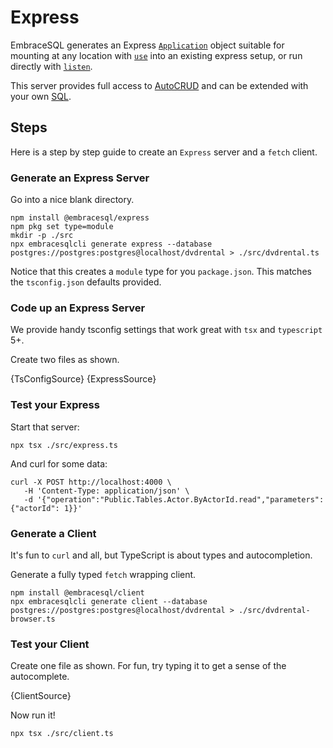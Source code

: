 
# Express

EmbraceSQL generates an Express [`Application`](https://expressjs.com/en/api.html#app) object suitable for mounting
at any location with [`use`](https://expressjs.com/en/api.html#app.use) into an existing express setup, or run directly
with [`listen`](https://expressjs.com/en/api.html#app.listen).

This server provides full access to [AutoCRUD](./autocrud) and can be
extended with your own [SQL](./sql).

<Requirements/>


## Steps

Here is a step by step guide to create an `Express` server and a `fetch` client.


### Generate an Express Server

Go into a nice blank directory.

```shell
npm install @embracesql/express
npm pkg set type=module
mkdir -p ./src
npx embracesqlcli generate express --database postgres://postgres:postgres@localhost/dvdrental > ./src/dvdrental.ts
```

Notice that this creates a `module` type for you `package.json`. This matches
the `tsconfig.json` defaults provided.

### Code up an Express Server

We provide handy tsconfig settings that work great with `tsx` and `typescript` 5+.

Create two files as shown.

<CodeBlock language="json" title="tsconfig.json">
  {TsConfigSource}
</CodeBlock>


<CodeBlock language="typescript" title="./src/express.ts">
  {ExpressSource}
</CodeBlock>

### Test your Express

Start that server:

```shell
npx tsx ./src/express.ts
```

And curl for some data:

```shell
curl -X POST http://localhost:4000 \
   -H 'Content-Type: application/json' \
   -d '{"operation":"Public.Tables.Actor.ByActorId.read","parameters":{"actorId": 1}}'
```

### Generate a Client

It's fun to `curl` and all, but TypeScript is about types and autocompletion.

Generate a fully typed `fetch` wrapping client.

```shell
npm install @embracesql/client
npx embracesqlcli generate client --database postgres://postgres:postgres@localhost/dvdrental > ./src/dvdrental-browser.ts
```

### Test your Client

Create one file as shown. For fun, try typing it to get a sense of
the autocomplete.

<CodeBlock language="typescript" title="./src/client.ts">
  {ClientSource}
</CodeBlock>

Now run it!

```shell
npx tsx ./src/client.ts
```